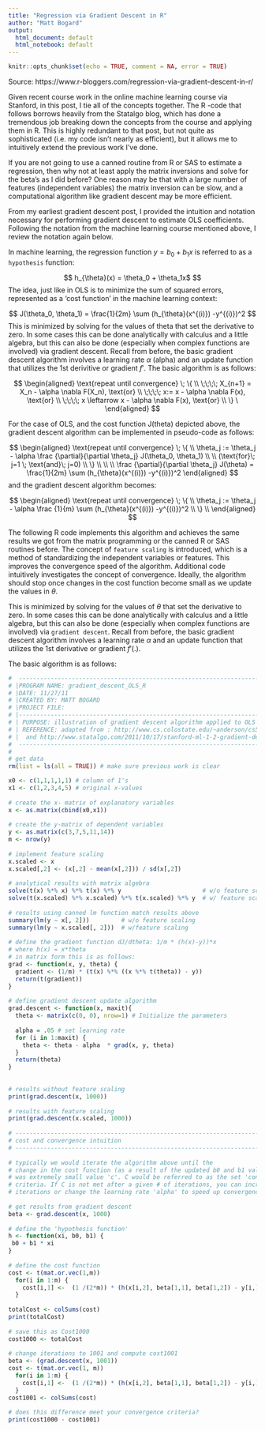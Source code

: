```yaml
---
title: "Regression via Gradient Descent in R"
author: "Matt Bogard"
output:
  html_document: default
  html_notebook: default
---
```


```r
knitr::opts_chunk$set(echo = TRUE, comment = NA, error = TRUE)
```

Source: https://www.r-bloggers.com/regression-via-gradient-descent-in-r/


Given recent course work in the online machine learning course via Stanford, in this post, I tie all of the concepts together. The R -code that follows borrows heavily from the Statalgo blog, which has done a tremendous job breaking down the concepts from the course and applying them in R.  This is highly redundant to that post, but not quite as sophisticated (i.e. my code isn’t nearly as efficient), but it allows me to intuitively extend the previous work I’ve done.

If you are not going to use a canned routine from R or SAS to estimate a regression, then why not at least apply the matrix inversions and solve for the beta’s as I did before?  One reason may be that with a large number of features (independent variables) the matrix inversion can be slow, and a computational algorithm like gradient descent may be more efficient.

From my earliest gradient descent post, I provided the intuition and notation necessary for performing gradient descent to estimate OLS coefficients. Following the notation from the machine learning course mentioned above, I review the notation  again below.

In machine learning, the regression function $y = b_0 + b_1x$ is referred to as a `hypothesis` function:

$$
h_{\theta}(x) = \theta_0 + \theta_1x$
$$
The idea, just like in OLS is to minimize the sum of squared errors, represented as a ‘cost function’ in the machine learning context:

$$
J(\theta_0, \theta_1) =  \frac{1}{2m} \sum (h_{\theta}(x^{(i)}) -y^{(i)})^2
$$
This is minimized by solving for the values of theta that set the derivative to zero. In some cases this can be done analytically with calculus and a little algebra, but this can also be done (especially when complex functions are involved) via gradient descent. Recall from before, the basic gradient descent algorithm involves a learning rate $\alpha$ (alpha) and an update function that utilizes the 1st derivitive or gradient $f'$. The basic algorithm is as follows:

$$
\begin{aligned}
\text{repeat until convergence} \; \{ \\   
\;\;\;\; X_{n+1} = X_n - \alpha \nabla F(X_n), \text{or} \\   
\;\;\;\; x:= x - \alpha \nabla F(x), \text{or} \\   
\;\;\;\; x \leftarrow x - \alpha \nabla F(x), \text{or} \\   
\} \ 
\end{aligned}
$$

For the case of OLS, and the cost function J(theta) depicted above, the gradient descent algorithm can be implemented in pseudo-code as follows:

$$
\begin{aligned}
\text{repeat until convergence} \; \{ \\
\theta_j := \theta_j - \alpha \frac {\partial}{\partial \theta_j} J(\theta_0, \theta_1) \\
\\
(\text{for}\; j=1 \; \text{and}\; j=0) \\
\} \\
   \\
    \\
\frac {\partial}{\partial \theta_j} J(\theta) =  \frac{1}{2m} \sum (h_{\theta}(x^{(i)}) -y^{(i)})^2
\end{aligned}
$$
and the gradient descent algorithm becomes:

$$
\begin{aligned}
\text{repeat until convergence} \; \{ \\
   \theta_j := \theta_j - \alpha \frac {1}{m} \sum (h_{\theta}(x^{(i)}) -y^{(i)})^2 \\
\} \\
\end{aligned}
$$

The following R code implements this algorithm and achieves the same results we got from the matrix programming or the canned R or SAS routines before. The concept of `feature scaling` is introduced, which is a method of standardizing the independent variables or features. This improves the convergence speed of the algorithm. Additional code intuitively investigates the concept of convergence. Ideally, the algorithm should stop once changes in the cost function become small as we update the values in $\theta$.

This is minimized by solving for the values of $\theta$ that set the derivative to zero. In some cases this can be done analytically with calculus and a little algebra, but this can also be done (especially when complex functions are involved) via `gradient descent`. Recall from before, the basic gradient descent algorithm involves a learning rate $\alpha$ and an update function that utilizes the 1st derivative or gradient $f'(.)$. 

The basic algorithm is as follows:

```r
#  -------------------------------------------------------------------------------
# |PROGRAM NAME: gradient_descent_OLS_R
# |DATE: 11/27/11
# |CREATED BY: MATT BOGARD 
# |PROJECT FILE:              
# |-----------------------------------------------------------------------------
# | PURPOSE: illustration of gradient descent algorithm applied to OLS
# | REFERENCE: adapted from : http://www.cs.colostate.edu/~anderson/cs545/Lectures/week6day2/week6day2.pdf                
# |  and http://www.statalgo.com/2011/10/17/stanford-ml-1-2-gradient-descent/
#  ------------------------------------------------------------------------------
#
# get data 
rm(list = ls(all = TRUE)) # make sure previous work is clear

x0 <- c(1,1,1,1,1) # column of 1's
x1 <- c(1,2,3,4,5) # original x-values
 
# create the x- matrix of explanatory variables
x <- as.matrix(cbind(x0,x1))
 
# create the y-matrix of dependent variables
y <- as.matrix(c(3,7,5,11,14))
m <- nrow(y)
 
# implement feature scaling
x.scaled <- x
x.scaled[,2] <- (x[,2] - mean(x[,2])) / sd(x[,2])
 
# analytical results with matrix algebra
solve(t(x) %*% x) %*% t(x) %*% y                       # w/o feature scaling
solve(t(x.scaled) %*% x.scaled) %*% t(x.scaled) %*% y  # w/ feature scaling
 
# results using canned lm function match results above
summary(lm(y ~ x[, 2]))         # w/o feature scaling
summary(lm(y ~ x.scaled[, 2]))  # w/feature scaling
 
# define the gradient function dJ/dtheta: 1/m * (h(x)-y))*x 
# where h(x) = x*theta
# in matrix form this is as follows:
grad <- function(x, y, theta) {
  gradient <- (1/m) * (t(x) %*% ((x %*% t(theta)) - y))
  return(t(gradient))
}
 
# define gradient descent update algorithm
grad.descent <- function(x, maxit){
  theta <- matrix(c(0, 0), nrow=1) # Initialize the parameters
  
  alpha = .05 # set learning rate
  for (i in 1:maxit) {
    theta <- theta - alpha  * grad(x, y, theta)   
  }
  return(theta)
}
 
 
# results without feature scaling
print(grad.descent(x, 1000))
 
# results with feature scaling
print(grad.descent(x.scaled, 1000))
 
# ----------------------------------------------------------------------- 
# cost and convergence intuition
# -----------------------------------------------------------------------
 
# typically we would iterate the algorithm above until the 
# change in the cost function (as a result of the updated b0 and b1 values)
# was extremely small value 'c'. C would be referred to as the set 'convergence'
# criteria. If C is not met after a given # of iterations, you can increase the
# iterations or change the learning rate 'alpha' to speed up convergence
 
# get results from gradient descent
beta <- grad.descent(x, 1000)
 
# define the 'hypothesis function'
h <- function(xi, b0, b1) {
 b0 + b1 * xi 
}
 
# define the cost function   
cost <- t(mat.or.vec(1,m))
  for(i in 1:m) {
    cost[i,1] <-  (1 /(2*m)) * (h(x[i,2], beta[1,1], beta[1,2]) - y[i,])^2 
  }
 
totalCost <- colSums(cost)
print(totalCost)
 
# save this as Cost1000
cost1000 <- totalCost
 
# change iterations to 1001 and compute cost1001
beta <- (grad.descent(x, 1001))
cost <- t(mat.or.vec(1, m))
  for(i in 1:m) {
    cost[i,1] <-  (1 /(2*m)) * (h(x[i,2], beta[1,1], beta[1,2]) - y[i,])^2 
  }
cost1001 <- colSums(cost)
 
# does this difference meet your convergence criteria? 
print(cost1000 - cost1001)
```


